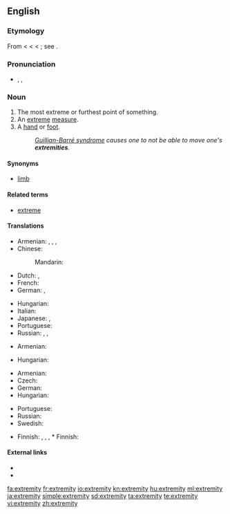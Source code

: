 ==English==

===Etymology===
From {{etyl|enm}} {{term|extremite}} < {{etyl|fro}} {{term|extremite}} < {{etyl|la}} {{term|extremitas||the extremity or end}} < {{term|extremis||furthest, extreme}}; see {{term|extreme}}.

===Pronunciation===
* {{enPR|ĭkstrĕ'mĭtē}}, {{IPA|/ɪkˈstrɛmɪti/}}, {{SAMPA|/Ik"strEmIti/}}

===Noun===
{{en-noun|extremities}}

# The most extreme or furthest point of something.
# An [[extreme]] [[measure]].
# A [[hand]] or [[foot]].
#: ''[[Guillian-Barré syndrome]] causes one to not be able to move one's '''extremities'''.''

====Synonyms====
* [[limb]]

====Related terms====
* [[extreme]]

====Translations====
{{trans-top|furthest point}}
* Armenian: {{t-|hy|ծայր|tr=çayr}},  {{t-|hy|եզր|tr=ezr}},  {{t-|hy|վերջ|tr=verǰ}},  {{t|hy|վերջավորություն|tr=verǰavorut’yun}}
* Chinese:
*: Mandarin: {{t|cmn|末端|tr=mòduān|sc=Hani}}
* Dutch: {{t-|nl|uiterste|n}}, {{t+|nl|extremiteit|f}}
* French: {{t|fr|extrémité|f}}
* German: {{t|de|Extremität|f}},  {{t|de|äußerstes Ende|n}}
{{trans-mid}}
* Hungarian: {{t|hu|véglet}}
* Italian: {{t|it|estremità|f}}
* Japanese: {{t|ja|果て|tr=はて, hate}},  {{t|ja|末端|tr=まったん, mattan}}
* Portuguese: {{t+|pt|extremidade|f}}
* Russian: {{t+|ru|край|m|tr=kraj}},  {{t+|ru|оконечность|f|tr=okonéčnost'}},  {{t+|ru|конец|m|tr=konéc}}
{{trans-bottom}}

{{trans-top|extreme measure}}
* Armenian: {{t|hy|ծայրահեղություն|tr=çayraheġut’yun}}
{{trans-mid}}
* Hungarian: {{t+|hu|szélsőség}}
{{trans-bottom}}

{{trans-top|hand or foot}}
* Armenian: {{t|hy|վերջավորություն|tr=verǰavorut’yun}}
* Czech: {{t-|cs|končetina|f}}
* German: {{t|de|Extremität|f}}
* Hungarian: {{t+|hu|végtag}}
{{trans-mid}}
* Portuguese: {{t+|pt|extremidade|f}}
* Russian: {{t|ru|конечность|f}}
* Swedish: {{t-|sv|extremitet|c}}
{{trans-bottom}}

{{checktrans-top}}
* Finnish: {{t-|fi|ääripää}}, {{t|fi|äärimmäisyys}}, {{t+|fi|äärimmäinen}} {{t-|fi|toimenpide}}, * Finnish: {{t+|fi|raaja}}
{{checktrans-mid}}
{{checktrans-bottom}}

====External links====
* {{R:Webster 1913}}
* {{R:Century 1911}}

[[fa:extremity]]
[[fr:extremity]]
[[io:extremity]]
[[kn:extremity]]
[[hu:extremity]]
[[ml:extremity]]
[[ja:extremity]]
[[simple:extremity]]
[[sd:extremity]]
[[ta:extremity]]
[[te:extremity]]
[[vi:extremity]]
[[zh:extremity]]